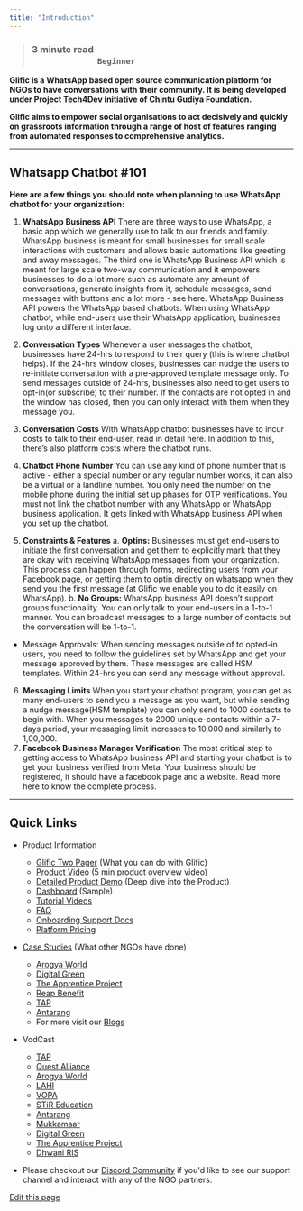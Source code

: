 ```yaml
---
title: "Introduction"
---
```


> ### **3 minute read                                                                                                                         `Beginner`**[​](#3-minute-read-------------------------------------------------------------beginner "Direct link to 3-minute-read-------------------------------------------------------------beginner")

**Glific is a WhatsApp based open source communication platform for NGOs to have conversations with their community. It is being developed under Project Tech4Dev initiative of Chintu Gudiya Foundation.**

**Glific aims to empower social organisations to act decisively and quickly on grassroots information through a range of host of features ranging from automated responses to comprehensive analytics.**

***

## Whatsapp Chatbot #101[​](#whatsapp-chatbot-101 "Direct link to Whatsapp Chatbot #101")

**Here are a few things you should note when planning to use WhatsApp chatbot for your organization:**

1. **WhatsApp Business API** There are three ways to use WhatsApp, a basic app which we generally use to talk to our friends and family. WhatsApp business is meant for small businesses for small scale interactions with customers and allows basic automations like greeting and away messages. The third one is WhatsApp Business API which is meant for large scale two-way communication and it empowers businesses to do a lot more such as automate any amount of conversations, generate insights from it, schedule messages, send messages with buttons and a lot more - see here. WhatsApp Business API powers the WhatsApp based chatbots. When using WhatsApp chatbot, while end-users use their WhatsApp application, businesses log onto a different interface.

2. **Conversation Types** Whenever a user messages the chatbot, businesses have 24-hrs to respond to their query (this is where chatbot helps). If the 24-hrs window closes, businesses can nudge the users to re-initiate conversation with a pre-approved template message only. To send messages outside of 24-hrs, businesses also need to get users to opt-in(or subscribe) to their number. If the contacts are not opted in and the window has closed, then you can only interact with them when they message you.

3. **Conversation Costs** With WhatsApp chatbot businesses have to incur costs to talk to their end-user, read in detail here. In addition to this, there’s also platform costs where the chatbot runs.

4. **Chatbot Phone Number** You can use any kind of phone number that is active - either a special number or any regular number works, it can also be a virtual or a landline number. You only need the number on the mobile phone during the initial set up phases for OTP verifications. You must not link the chatbot number with any WhatsApp or WhatsApp business application. It gets linked with WhatsApp business API when you set up the chatbot.

5. **Constraints & Features** a. **Optins:** Businesses must get end-users to initiate the first conversation and get them to explicitly mark that they are okay with receiving WhatsApp messages from your organization. This process can happen through forms, redirecting users from your Facebook page, or getting them to optin directly on whatsapp when they send you the first message (at Glific we enable you to do it easily on WhatsApp). b. **No Groups:** WhatsApp business API doesn’t support groups functionality. You can only talk to your end-users in a 1-to-1 manner. You can broadcast messages to a large number of contacts but the conversation will be 1-to-1.

* Message Approvals: When sending messages outside of to opted-in users, you need to follow the guidelines set by WhatsApp and get your message approved by them. These messages are called HSM templates. Within 24-hrs you can send any message without approval.

6. **Messaging Limits** When you start your chatbot program, you can get as many end-users to send you a message as you want, but while sending a nudge message(HSM template) you can only send to 1000 contacts to begin with. When you messages to 2000 unique-contacts within a 7-days period, your messaging limit increases to 10,000 and similarly to 1,00,000.
7. **Facebook Business Manager Verification** The most critical step to getting access to WhatsApp business API and starting your chatbot is to get your business verified from Meta. Your business should be registered, it should have a facebook page and a website. Read more here to know the complete process.

***

## Quick Links[​](#quick-links "Direct link to Quick Links")

* Product Information

  * [Glific Two Pager](https://drive.google.com/file/d/1jWlB4wh8ZsUVlQf4xZ3UOVUkmG5QgQYx/view?usp=sharing) (What you can do with Glific)
  * [Product Video](https://www.youtube.com/watch?v=r6pI3YnINws) (5 min product overview video)
  * [Detailed Product Demo](https://www.youtube.com/watch?v=EO-W0cFy_i8) (Deep dive into the Product)
  * [Dashboard](https://datastudio.google.com/reporting/fdc97942-72e5-4d7d-92c4-4a4c7da9be86/page/p_t8287rtztc) (Sample)
  * [Tutorial Videos](https://www.youtube.com/channel/UCIJfQhrbJSCWQtzdI484nng/playlists)
  * [FAQ](https://chintugudiya.org/glific-faqs/)
  * [Onboarding Support Docs](https://glific.github.io/docs/docs/category/onboarding/)
  * [Platform Pricing](https://tides.coloredcow.com/pricing)

* [Case Studies](https://glific.org/tag/case-study/) (What other NGOs have done)

  * [Arogya World](https://glific.org/influencing-healthy-behaviours-on-whatsapp-through-ai-driven-nudges/)
  * [Digital Green](https://glific.org/reaching-farmers-directly-scaling-reach-reducing-time-to-get-analytics-from-months-to-seconds/)
  * [The Apprentice Project](https://glific.org/activities-quizzes-gamification-taps-education-program-on-whatsapp/)
  * [Reap Benefit](https://glific.org/reap-benefit-glific-google-sheets-makes-a-great-chatbot-to-help-covid-affected-families/)
  * [TAP](https://glific.org/activities-quizzes-gamification-taps-education-program-on-whatsapp/)
  * [Antarang](https://glific.org/antarang-foundation-ab-tests-their-user-registration-process-using-the-split-randomly-node/)
  * For more visit our [Blogs](https://glific.org/blogs/)

* VodCast

  * [TAP](https://www.youtube.com/watch?v=ixAF0XX9DRs)
  * [Quest Alliance](https://www.youtube.com/watch?v=7tTLozX0fKE)
  * [Arogya World](https://www.youtube.com/watch?v=nraet2442a0)
  * [LAHI](https://www.youtube.com/watch?v=XsGIAYY4RVg)
  * [VOPA](https://www.youtube.com/watch?v=Mv8H_6fbAlg)
  * [STiR Education](https://www.youtube.com/watch?v=_LUuNTgIiPQ)
  * [Antarang](https://www.youtube.com/watch?v=pqCb5SYcWzk)
  * [Mukkamaar](https://www.youtube.com/watch?v=GyCONkQ1-vI)
  * [Digital Green](https://www.youtube.com/watch?v=5leX9Wp53cw)
  * [The Apprentice Project](https://www.youtube.com/watch?v=6n7jnEWByLo)
  * [Dhwani RIS](https://www.youtube.com/watch?v=u4iyoDAezck)

* Please checkout our [Discord Community](https://discord.gg/cHnTF9x) if you'd like to see our support channel and interact with any of the NGO partners.

[Edit this page](https://github.com/glific/docs/tree/main/docs/intro.md)
